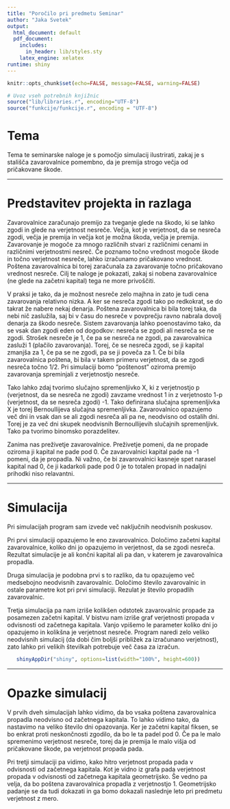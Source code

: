 --- 
title: "Poročilo pri predmetu Seminar"
author: "Jaka Svetek"
output:
  html_document: default
  pdf_document:
    includes:
      in_header: lib/styles.sty
    latex_engine: xelatex
runtime: shiny
---

```{r setup, echo=FALSE, results='hide', message=FALSE, warning=FALSE}
knitr::opts_chunk$set(echo=FALSE, message=FALSE, warning=FALSE)

# Uvoz vseh potrebnih knjižnic
source("lib/libraries.r", encoding="UTF-8")
source("funkcije/funkcije.r", encoding = "UTF-8")
```

# Tema

Tema te seminarske naloge je s pomočjo simulacij ilustrirati, zakaj je s stališča zavarovalnice pomembno, da je premija strogo večja od pričakovane škode. 

***

# Predstavitev projekta in razlaga

Zavarovalnice zaračunajo premijo za tveganje glede na škodo, ki se lahko zgodi in glede na verjetnost nesreče. Večja, kot je verjetnost, da se nesreča zgodi, večja je premija in večja kot je možna škoda, večja je premija. Zavarovanje je mogoče za mnogo različnih stvari z različnimi cenami in različnimi verjetnostmi nesreč. Če poznamo točno vrednost mogoče škode in točno verjetnost nesreče, lahko izračunamo pričakovano vrednost. Poštena zavarovalnica bi torej zaračunala za zavarovanje točno pričakovano vrednost nesreče. Cilj te naloge je pokazati, zakaj si nobena zavarovalnice (ne glede na začetni kapital) tega ne more privoščiti.

V praksi je tako, da je možnost nesreče zelo majhna in zato je tudi cena zavarovanja relativno nizka. A ker se nesreča zgodi tako po redkokrat, se do takrat že nabere nekaj denarja. Poštena zavarovalnica bi bila torej taka, da nebi nič zaslužila, saj bi v času do nesreče v povprečju ravno nabrala dovolj denarja za škodo nesreče. Sistem zavarovanja lahko poenostavimo tako, da se vsak dan zgodi eden od dogodkov: nesreča se zgodi ali nesreča se ne zgodi. Strošek nesreče je 1, če pa se nesreča ne zgodi, pa zavarovalnica zasluži 1 (plačilo zavarovanja). Torej, če se nesreča zgodi, se ji kapital zmanjša za 1, če pa se ne zgodi, pa se ji poveča za 1. Če bi bila zavarovalnica poštena, bi bila v takem primeru verjetnost, da se zgodi nesreča točno 1/2. Pri simulaciji bomo "poštenost" oziroma premijo zavarovanja spreminjali z verjetnostjo nesreče.

Tako lahko zdaj tvorimo slučajno spremenljivko X, ki z verjetnostjo p (verjetnost, da se nesreča ne zgodi) zavzame vrednost 1 in z verjetnosto 1-p (verjetnost, da se nesreča zgodi) -1. Tako definirana slučajna spremenljivka X je torej Bernoullijeva slučajna spremenljivka. Zavarovalnico opazujemo več dni in vsak dan se ali zgodi nesreča ali pa ne, neodvisno od ostalih dni. Torej je za več dni skupek neodvisnih Bernoullijevih slučajnih spremenljivk. Tako pa tvorimo binomsko porazdelitev.

Zanima nas preživetje zavarovalnice. Preživetje pomeni, da ne propade oziroma ji kapital ne pade pod 0. Če zavarovalnici kapital pade na -1 pomeni, da je propadla. Ni važno, če bi zavarovalnici kasneje spet narasel kapital nad 0, če ji kadarkoli pade pod 0 je to totalen propad in nadaljni prihodki niso relavantni.

***

# Simulacija

Pri simulacijah program sam izvede več naključnih neodvisnih poskusov.

Pri prvi simulaciji opazujemo le eno zavarovalnico. Določimo začetni kapital zavarovalnice, koliko dni jo opazujemo in verjetnost, da se zgodi nesreča. Rezultat simulacije je ali končni kapital ali pa dan, v katerem je zavarovalnica propadla.

Druga simulacija je podobna prvi s to razliko, da tu opazujemo več medsebojno neodvisnih zavarovalnic. Določimo število zavarovalnic in ostale parametre kot pri prvi simulaciji. Rezulat je število propadlih zavarovalnic.

Tretja simulacija pa nam izriše kolikšen odstotek zavarovalnic propade za posamezen začetni kapital. V bistvu nam izriše graf verjetnosti propada v odvisnosti od začetnega kapitala. Vanjo vpišemo le parameter koliko dni jo opazujemo in kolikšna je verjetnost nesreče. Program naredi zelo veliko neodvisnih simulacij (da dobi čim boljši približek za izračunano verjetnost), zato lahko pri velikih številkah potrebuje več časa za izračun.

```{r shiny, echo=FALSE}
   shinyAppDir("shiny", options=list(width="100%", height=600))
```

***

# Opazke simulacij

V prvih dveh simulacijah lahko vidimo, da bo vsaka poštena zavarovalnica propadla neodvisno od začetnega kapitala. To lahko vidimo tako, da nastavimo na veliko število dni opazovanja. Ker je začetni kapital fiksen, se bo enkrat proti neskončnosti zgodilo, da bo le ta padel pod 0. Če pa le malo spremenimo verjetnost nesreče, torej da je premija le malo višja od pričakovane škode, pa verjetnost propada pada.

Pri tretji simulaciji pa vidimo, kako hitro verjetnost propada pada v odvisnosti od začetnega kapitala. Kot je vidno iz grafa pada verjetnost propada v odvisnosti od začetnega kapitala geometrijsko. Še vedno pa velja, da bo poštena zavarovalnica propadla z verjetnostjo 1. Geometrijsko padanje se da tudi dokazati in ga bomo dokazali naslednje leto pri predmetu verjetnost z mero.



